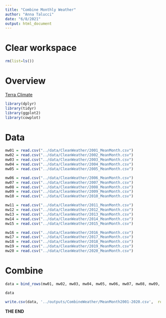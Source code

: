```yaml
---
title: "Combine Monthly Weather"
author: "Anna Talucci"
date: "6/8/2021"
output: html_document
---
```



# Clear workspace

```r
rm(list=ls()) 
```


# Overview
[Terra Climate](https://developers.google.com/earth-engine/datasets/catalog/IDAHO_EPSCOR_TERRACLIMATE#bands)

```r

library(dplyr)
library(tidyr)
library(ggplot2)
library(cowplot)

```

# Data 

```r
mw01 = read.csv("../data/CleanWeather/2001_MeanMonth.csv") 
mw02 = read.csv("../data/CleanWeather/2002_MeanMonth.csv") 
mw03 = read.csv("../data/CleanWeather/2003_MeanMonth.csv") 
mw04 = read.csv("../data/CleanWeather/2004_MeanMonth.csv") 
mw05 = read.csv("../data/CleanWeather/2005_MeanMonth.csv") 
```

```r
mw06 = read.csv("../data/CleanWeather/2006_MeanMonth.csv") 
mw07 = read.csv("../data/CleanWeather/2007_MeanMonth.csv") 
mw08 = read.csv("../data/CleanWeather/2008_MeanMonth.csv") 
mw09 = read.csv("../data/CleanWeather/2009_MeanMonth.csv") 
mw10 = read.csv("../data/CleanWeather/2010_MeanMonth.csv") 
```

```r
mw11 = read.csv("../data/CleanWeather/2011_MeanMonth.csv") 
mw12 = read.csv("../data/CleanWeather/2012_MeanMonth.csv") 
mw13 = read.csv("../data/CleanWeather/2013_MeanMonth.csv") 
mw14 = read.csv("../data/CleanWeather/2014_MeanMonth.csv") 
mw15 = read.csv("../data/CleanWeather/2015_MeanMonth.csv") 
```


```r
mw16 = read.csv("../data/CleanWeather/2016_MeanMonth.csv") 
mw17 = read.csv("../data/CleanWeather/2017_MeanMonth.csv") 
mw18 = read.csv("../data/CleanWeather/2018_MeanMonth.csv") 
mw19 = read.csv("../data/CleanWeather/2019_MeanMonth.csv") 
mw20 = read.csv("../data/CleanWeather/2020_MeanMonth.csv") 
```


# Combine
```r
data = bind_rows(mw01, mw02, mw03, mw04, mw05, mw06, mw07, mw08, mw09, mw10, mw11, mw12, mw13, mw14, mw15, mw16, mw17, mw18, mw19, mw20)

data
```



```r
write.csv(data, '../outputs/CombineWeather/MeanMonth2001-2020.csv',  row.names = FALSE)
```
**THE END**
